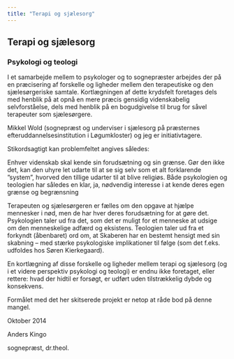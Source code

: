 ```yaml
---
title: "Terapi og sjælesorg"
---
```


## Terapi og sjælesorg

### Psykologi og teologi

I et samarbejde mellem to psykologer og to sognepræster arbejdes der på en præcisering af forskelle og ligheder mellem den terapeutiske og den sjælesørgeriske samtale. Kortlægningen af dette krydsfelt foretages dels med henblik på at opnå en mere præcis gensidig videnskabelig selvforståelse, dels med henblik på en bogudgivelse til brug for såvel terapeuter som sjælesørgere.

Mikkel Wold (sognepræst og underviser i sjælesorg på præsternes efteruddannelsesinstitution i Løgumkloster) og jeg er initiativtagere.

Stikordsagtigt kan problemfeltet angives således:

Enhver videnskab skal kende sin forudsætning og sin grænse. Gør den ikke det, kan den uhyre let udarte til at se sig selv som et alt forklarende ”system”, hvorved den tillige udarter til at blive religiøs. Både psykologien og teologien har således en klar, ja, nødvendig interesse i at kende deres egen grænse og begrænsning

Terapeuten og sjælesørgeren er fælles om den opgave at hjælpe mennesker i nød, men de har hver deres forudsætning for at gøre det. Psykologien taler ud fra det, som det er muligt for et menneske at udsige om den menneskelige adfærd og eksistens. Teologien taler ud fra et forkyndt (åbenbaret) ord om, at Skaberen har en bestemt hensigt med sin skabning – med stærke psykologiske implikationer til følge (som det f.eks. udfoldes hos Søren Kierkegaard).

En kortlægning af disse forskelle og ligheder mellem terapi og sjælesorg (og i et videre perspektiv psykologi og teologi) er endnu ikke foretaget, eller rettere: hvad der hidtil er forsøgt, er udført uden tilstrækkelig dybde og konsekvens.

Formålet med det her skitserede projekt er netop at råde bod på denne mangel.

Oktober 2014

Anders Kingo

sognepræst, dr.theol.
